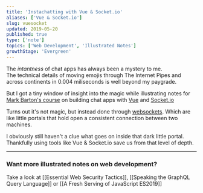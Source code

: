 ```yaml
---
title: 'Instachatting with Vue & Socket.io'
aliases: ['Vue & Socket.io']
slug: vuesocket
updated: 2019-05-20
published: true
type: ['note']
topics: ['Web Development', 'Illustrated Notes']
growthStage: 'Evergreen'
---
```


<IntroParagraph>

The *intantness* of chat apps has always been a mystery to me.  
The technical details of moving emojis through The Internet Pipes and across continents in 0.004 miliseconds is well beyond my paygrade.

</IntroParagraph>

But I got a tiny window of insight into the magic while illustrating notes for [Mark Barton's course](https://egghead.io/courses/vue-and-socket-io-for-real-time-communication) on building chat apps with [Vue](https://vuejs.org/) and [Socket.io](https://socket.io/)

<a noTip href="https://egghead.io/courses/vue-and-socket-io-for-real-time-communication"><ImageFrame width="80%" alt="Course illustration of a Vue logo and multiple chat bubble floating above it" src="https://og-image-egghead-course.now.sh/vue-and-socket-io-for-real-time-communication" /></a>

Turns out it's not magic, but instead done through  [websockets](https://en.wikipedia.org/wiki/WebSocket). Which are like little portals that hold open a consistent connection between two machines.

I obviously still haven't a clue what goes on inside that dark little portal. Thankfully using tools like Vue & Socket.io save us from that level of depth. 

<BasicImage alt="Vue and socket.io for real-time communication" src="https://res.cloudinary.com/dg3gyk0gu/image/upload/c_scale,w_800/v1592262571/maggieappleton.com/egghead-course-notes/vuesocket/vuesocket1.png" />

<BasicImage alt="Socket.io gives us bidirectional communication between two clients" src="https://res.cloudinary.com/dg3gyk0gu/image/upload/c_scale,w_900/v1592262575/maggieappleton.com/egghead-course-notes/vuesocket/vuesocket2.png" />

<BasicImage alt="The emit method lets us send and recieve any knd of event. We can target specific users or a group of users" src="https://res.cloudinary.com/dg3gyk0gu/image/upload/c_scale,w_900/v1592262574/maggieappleton.com/egghead-course-notes/vuesocket/vuesocket3.png" />

<BasicImage alt="The full vue and socket sketchnote" src="https://res.cloudinary.com/dg3gyk0gu/image/upload/c_scale,w_900/v1592262568/maggieappleton.com/egghead-course-notes/vuesocket/vuesocket_sketchnotes--mini.png" />

---

### Want more illustrated notes on web development?

Take a look at [[Essential Web Security Tactics]], [[Speaking the GraphQL Query Language]] or [[A Fresh Serving of JavaScript ES2019]]